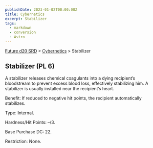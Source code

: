 ```yaml
---
publishDate: 2023-01-02T00:00:00Z
title: Cybernetics
excerpt: Stabilizer
tags:
  - markdown
  - conversion
  - Astro
---
```






[Future d20 SRD](/#futureD20) > [Cybernetics](future-d20-srd-cybernetics-index) > Stabilizer




## Stabilizer (PL 6)


A stabilizer releases chemical coagulants into a dying recipient’s bloodstream to prevent excess blood loss, effectively stabilizing him. A stabilizer is usually installed near the recipient’s heart.


Benefit: If reduced to negative hit points, the recipient automatically stabilizes.


Type: Internal.


Hardness/Hit Points: –/3.


Base Purchase DC: 22.


Restriction: None.



